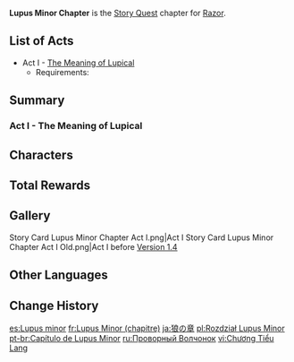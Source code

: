 {{Chapter Infobox
|image           = Lupus Minor Chapter.png
|character       = Razor
|type            = Story
|short           = Lupus Minor
}}
'''Lupus Minor Chapter''' is the [[Story Quest]] chapter for [[Razor]].

==List of Acts==
* Act I - [[The Meaning of Lupical]]
** Requirements: {{Quest|21;Song of the Dragon and Freedom;Wind, Courage, and Wings|display=bullet|requirements=1}}

==Summary==
===Act I - The Meaning of Lupical===
{{Transclude|The Meaning of Lupical|Summary|main=1|top=1}}

==Characters==
{{Character Appearances|type=Chapter}}

==Total Rewards==
{{Quest Rewards List}}

==Gallery==
<gallery>
Story Card Lupus Minor Chapter Act I.png|Act I
Story Card Lupus Minor Chapter Act I Old.png|Act I before [[Version 1.4]]
</gallery>

==Other Languages==
{{Other Languages
|en      = Lupus Minor Chapter
|zhs     = 小狼之章
|zhs_rm  = Xiǎoláng zhī Zhāng
|zht     = 小狼之章
|zht_rm  = Xiǎoláng zhī Zhāng
|zh_tl   = Chapter of the Little Wolf
|ja      = 狼の章
|ja_rm   = Ookami no Shou{{Assumed}}
|ja_tl   = Wolf Chapter
|ko      = 이리의 장
|ko_rm   = Iri-ui Jang
|ko_tl   = Wolf Chapter
|es      = Lupus minor
|fr      = Lupus Minor
|ru      = Проворный Волчонок
|ru_tl   = Agile Wolf Cub
|th      = บทแห่งหมาป่าน้อย
|th_rm   = Bot Haeng Mapa Noi
|th_tl   = Chapter of the Little Wolf
|vi      = {{tt|Chương|章}} {{tt|Tiểu Lang|小狼}}
|vi_tl   = Little Wolf Chapter
|de      = Lupus Minor
|id      = Chapter Lupus Minor
|pt      = Capítulo de Lupus Menor
|pt_tl   = 
|tr      = Küçük Kurt Bölümü
|tr_tl   = 
|it      = Capitolo del Lupus Minor
|it_tl   = 
}}

==Change History==
{{Change History|1.0}}

[[es:Lupus minor]]
[[fr:Lupus Minor (chapitre)]]
[[ja:狼の章]]
[[pl:Rozdział Lupus Minor]]
[[pt-br:Capítulo de Lupus Minor]]
[[ru:Проворный Волчонок]]
[[vi:Chương Tiểu Lang]]